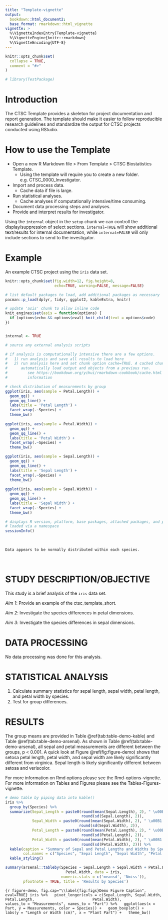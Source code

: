 ```yaml
---
title: "Template-vignette"
output: 
  bookdown::html_document2: 
  base_format: rmarkdown::html_vignette
vignette: >
  %\VignetteIndexEntry{Template-vignette}
  %\VignetteEngine{knitr::rmarkdown}
  %\VignetteEncoding{UTF-8}
---
```


```r
knitr::opts_chunk$set(
  collapse = TRUE,
  comment = "#>"
)
```

```r
# library(TestPackage)
```

# Introduction  

The CTSC Template provides a skeleton for project documentation and report generation. The template should make it easier to follow reproducible research guidelines and standardize the output for CTSC projects conducted using RStudio.  

# How to use the Template  

* Open a new R Markdown file > From Template > CTSC Biostatistics Template.  
  + Using the template will require you to create a new folder. e.g. CTSC_0000_Investigator.  
* Import and process data.  
  + Cache data if file is large.  
* Run statistical analyses.  
  + Cache analyses if computationally intensive/time consuming.  
* Document data processing steps and analyses.  
* Provide and interpret results for investigator.  

Using the `internal` object in the `setup` chunk we can controll the display/suppression of select sections. `internal=TRUE` will show additional text/results for internal documentation, while `internal=FALSE` will only include sections to send to the investigator.  

# Example  

An example CTSC project using the `iris` data set.  

```r
knitr::opts_chunk$set(fig.width=12, fig.height=8,
                      echo=TRUE, warning=FALSE, message=FALSE)

# list default packages to load, add additional packages as necessary
pacman::p_load(dplyr, tidyr, ggplot2, kableExtra, knitr)

# update 'asis' chunk to allow inline code
knit_engines$set(asis = function(options) {
  if (options$echo && options$eval) knit_child(text = options$code)
})


internal <- TRUE
```

```r
# source any external analysis scripts

# if analysis is computationally intensive there are a few options.
#   1) run analysis and save all results to load here
#   2) run analysis here and set chunk option cache=TRUE. A cached chunk will
#      automatically load output and objects from a previous run.
#         see https://bookdown.org/yihui/rmarkdown-cookbook/cache.html for more 
#         information

# check distribution of measurements by group
ggplot(iris, aes(sample = Petal.Length)) +
  geom_qq() +
  geom_qq_line() +
  labs(title = 'Petal Length') +
  facet_wrap(.~Species) +
  theme_bw()
                   
ggplot(iris, aes(sample = Petal.Width)) +
  geom_qq() +
  geom_qq_line() +
  labs(title = 'Petal Width') +
  facet_wrap(.~Species) +
  theme_bw()

ggplot(iris, aes(sample = Sepal.Length)) +
  geom_qq() +
  geom_qq_line() +
  labs(title = 'Sepal Length') +
  facet_wrap(.~Species) +
  theme_bw()
                   
ggplot(iris, aes(sample = Sepal.Width)) +
  geom_qq() +
  geom_qq_line() +
  labs(title = 'Sepal Width') +
  facet_wrap(.~Species) +
  theme_bw()

```


```r
# displays R version, platform, base packages, attached packages, and packages
# loaded via a namespace
sessionInfo()
```

<br>

```asis
Data appears to be normally distributed within each species.
```

<br>

# STUDY DESCRIPTION/OBJECTIVE

This study is a brief analysis of the `iris` data set.
 
*Aim 1*: Provide an example of the ctsc_template_short.

*Aim 2*: Investigate the species differences in petal dimensions.

*Aim 3*: Investigate the species differences in sepal dimensions.


# DATA PROCESSING

No data processing was done for this analysis.

# STATISTICAL ANALYSIS

1. Calculate summary statistics for sepal length, sepal width, petal length, and petal width by species.  
2. Test for group differences.


# RESULTS

The group means are provided in Table \@ref(tab:table-demo-kable) and Table \@ref(tab:table-demo-arsenal). As shown in Table \@ref(tab:table-demo-arsenal), all sepal and petal measurements are different between the groups, p < 0.001. A quick look at Figure \@ref(fig:figure-demo) shows that setosa petal length, petal width, and sepal width are likely significantly different from virginica. Sepal length is likely significantly different between setosa and veriscolor.  

For more information on Rmd options please see the Rmd-options-vignette.  
For more information on Tables and Figures please see the Tables-Figures-vignette.  

```r
# demo table by piping data into kable()
iris %>%
  group_by(Species) %>%
  summarize(Sepal_Length = paste0(round(mean(Sepal.Length), 2), " \u00B1 ", 
                                  round(sd(Sepal.Length), 2)),
            Sepal_Width = paste0(round(mean(Sepal.Width), 2), " \u00B1 ", 
                                 round(sd(Sepal.Width), 2)),
            Petal_Length = paste0(round(mean(Petal.Length), 2), " \u00B1 ", 
                                  round(sd(Petal.Length), 2)),
            Petal_Width = paste0(round(mean(Petal.Width), 2), " \u00B1 ", 
                                  round(sd(Petal.Width), 2))) %>%
  kable(caption = "Summary of Sepal and Petal Lengths and Widths by Species",
        col.names = c("Species", "Sepal Length", "Sepal Width", "Petal Length", "Petal Width")) %>%
  kable_styling()
```

```r
summary(arsenal::tableby(Species ~ Sepal.Length + Sepal.Width + Petal.Length +
                           Petal.Width, data = iris, 
                         numeric.stats = c('meansd', 'Nmiss')), 
        pfootnote = TRUE, title = 'Results by Species')
```

```{r figure-demo, fig.cap="\\label{fig:figs}Demo Figure Caption", eval=TRUE}
iris %>%
  pivot_longer(cols = c(Sepal.Length, Sepal.Width, Petal.Length, 
                        Petal.Width),
               values_to = "Measurements", names_to = "Part") %>%
  ggplot(aes(x = Part, y = Measurements, color = Species)) +
  geom_boxplot() + 
  labs(y = "Length or Width (cm)", x = "Plant Part") +
  theme_bw()
```
